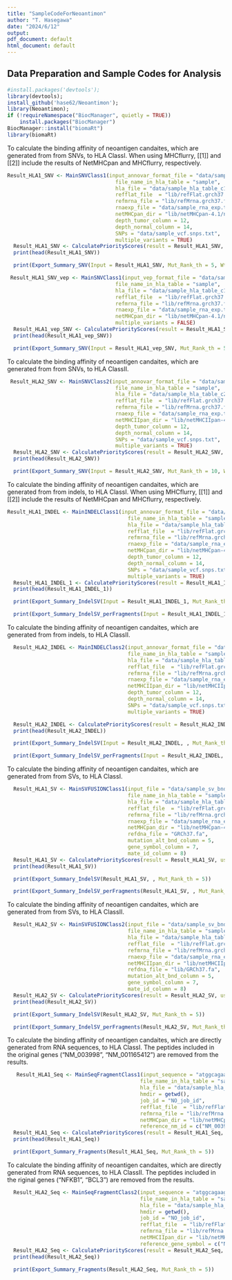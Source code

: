 ```yaml
---
title: "SampleCodeForNeoantimon"
author: "T. Hasegawa"
date: "2024/6/12"
output:
pdf_document: default
html_document: default
---
```


<!--
%\VignetteEngine{knitr::knitr}
%\VignetteIndexEntry{Sample Code to Use Neoantimon}
-->

## Data Preparation and Sample Codes for Analysis
```r
#install.packages('devtools');
library(devtools);
install_github('hase62/Neoantimon');
library(Neoantimon);
if (!requireNamespace("BiocManager", quietly = TRUE))
    install.packages("BiocManager")
BiocManager::install("biomaRt")
library(biomaRt)
```

To calculate the binding affinity of neoantigen candaites, which are generated from from SNVs, to HLA ClassI. 
When using MHCflurry, [[1]] and [[2]] include the results of NetMHCpan and MHCflurry, respectively.
```r
Result_HLA1_SNV <- MainSNVClass1(input_annovar_format_file = "data/sample_vcf.annovar.txt",
                                   file_name_in_hla_table = "sample",
                                   hla_file = "data/sample_hla_table_c1.txt",
                                   refflat_file  = "lib/refFlat.grch37.txt",
                                   refmrna_file = "lib/refMrna.grch37.fa",
                                   rnaexp_file = "data/sample_rna_exp.txt",
                                   netMHCpan_dir = "lib/netMHCpan-4.1/netMHCpan",
                                   depth_tumor_column = 12,
                                   depth_normal_column = 14,
                                   SNPs = "data/sample_vcf.snps.txt",
                                   multiple_variants = TRUE)
  Result_HLA1_SNV <- CalculatePriorityScores(result = Result_HLA1_SNV, useRNAvaf = FALSE)
  print(head(Result_HLA1_SNV))
```

```r
  print(Export_Summary_SNV(Input = Result_HLA1_SNV, Mut_Rank_th = 5, Wt_Rank_th = 5))
```

```r
 Result_HLA1_SNV_vep <- MainSNVClass1(input_vep_format_file = "data/sample_vcf.vep.txt",
                                   file_name_in_hla_table = "sample",
                                   hla_file = "data/sample_hla_table_c1.txt",
                                   refflat_file  = "lib/refFlat.grch37.txt",
                                   refmrna_file = "lib/refMrna.grch37.fa",
                                   rnaexp_file = "data/sample_rna_exp.txt",
                                   netMHCpan_dir = "lib/netMHCpan-4.1/netMHCpan",
                                   multiple_variants = FALSE)
  Result_HLA1_vep_SNV <- CalculatePriorityScores(result = Result_HLA1_SNV_vep, useRNAvaf = FALSE)  
  print(head(Result_HLA1_vep_SNV))
```

```r
  print(Export_Summary_SNV(Input = Result_HLA1_vep_SNV, Mut_Rank_th = 5, Wt_Rank_th = 5))
```

To calculate the binding affinity of neoantigen candaites, which are generated from from SNVs, to HLA ClassII. 
```r
 Result_HLA2_SNV <- MainSNVClass2(input_annovar_format_file = "data/sample_vcf.annovar.txt",
                                   file_name_in_hla_table = "sample",
                                   hla_file = "data/sample_hla_table_c2.txt",
                                   refflat_file  = "lib/refFlat.grch37.txt",
                                   refmrna_file = "lib/refMrna.grch37.fa",
                                   rnaexp_file = "data/sample_rna_exp.txt",
                                   netMHCIIpan_dir = "lib/netMHCIIpan-4.3/netMHCIIpan",
                                   depth_tumor_column = 12,
                                   depth_normal_column = 14,
                                   SNPs = "data/sample_vcf.snps.txt",
                                   multiple_variants = TRUE)
  Result_HLA2_SNV <- CalculatePriorityScores(result = Result_HLA2_SNV, useRNAvaf = FALSE) 
  print(head(Result_HLA2_SNV))
```

```r
  print(Export_Summary_SNV(Input = Result_HLA2_SNV, Mut_Rank_th = 10, Wt_Rank_th = 10))
```

To calculate the binding affinity of neoantigen candaites, which are generated from from indels, to HLA ClassI. 
When using MHCflurry, [[1]] and [[2]] include the results of NetMHCpan and MHCflurry, respectively.
```r
Result_HLA1_INDEL <- MainINDELClass1(input_annovar_format_file = "data/sample_vcf.annovar.txt",
                                       file_name_in_hla_table = "sample",
                                       hla_file = "data/sample_hla_table_c1.txt",
                                       refflat_file  = "lib/refFlat.grch37.txt",
                                       refmrna_file = "lib/refMrna.grch37.fa",
                                       rnaexp_file = "data/sample_rna_exp.txt",
                                       netMHCpan_dir = "lib/netMHCpan-4.1/netMHCpan",
                                       depth_tumor_column = 12,
                                       depth_normal_column = 14,
                                       SNPs = "data/sample_vcf.snps.txt",
                                       multiple_variants = TRUE)
  Result_HLA1_INDEL_1 <- CalculatePriorityScores(result = Result_HLA1_INDEL, useRNAvaf = FALSE)
  print(head(Result_HLA1_INDEL_1))
```

```r
  print(Export_Summary_IndelSV(Input = Result_HLA1_INDEL_1, Mut_Rank_th = 5))
```

```r
  print(Export_Summary_IndelSV_perFragments(Input = Result_HLA1_INDEL_1, Mut_Rank_th = 5))
```

To calculate the binding affinity of neoantigen candaites, which are generated from from indels, to HLA ClassII. 
```r
  Result_HLA2_INDEL <- MainINDELClass2(input_annovar_format_file = "data/sample_vcf.annovar.txt",
                                       file_name_in_hla_table = "sample",
                                       hla_file = "data/sample_hla_table_c2.txt",
                                       refflat_file  = "lib/refFlat.grch37.txt",
                                       refmrna_file = "lib/refMrna.grch37.fa",
                                       rnaexp_file = "data/sample_rna_exp.txt",
                                       netMHCIIpan_dir = "lib/netMHCIIpan-4.3/netMHCIIpan",
                                       depth_tumor_column = 12,
                                       depth_normal_column = 14,
                                       SNPs = "data/sample_vcf.snps.txt",
                                       multiple_variants = TRUE)

  Result_HLA2_INDEL <- CalculatePriorityScores(result = Result_HLA2_INDEL, useRNAvaf = FALSE)  
  print(head(Result_HLA2_INDEL))
```

```r
  print(Export_Summary_IndelSV(Input = Result_HLA2_INDEL, , Mut_Rank_th = 10))
```

```r
  print(Export_Summary_IndelSV_perFragments(Input = Result_HLA2_INDEL, , Mut_Rank_th = 5))
```

To calculate the binding affinity of neoantigen candaites, which are generated from from SVs, to HLA ClassI. 
```r
  Result_HLA1_SV <- MainSVFUSIONClass1(input_file = "data/sample_sv_bnd.txt",
                                       file_name_in_hla_table = "sample",
                                       hla_file = "data/sample_hla_table_c1.txt",
                                       refflat_file  = "lib/refFlat.grch37.txt",
                                       refmrna_file = "lib/refMrna.grch37.fa",
                                       rnaexp_file = "data/sample_rna_exp.txt",
                                       netMHCpan_dir = "lib/netMHCpan-4.1/netMHCpan",
                                       refdna_file = "GRCh37.fa",
                                       mutation_alt_bnd_column = 5,
                                       gene_symbol_column = 7,
                                       mate_id_column = 8)
  Result_HLA1_SV <- CalculatePriorityScores(result = Result_HLA1_SV, useRNAvaf = FALSE)
  print(head(Result_HLA1_SV))
```

```r
  print(Export_Summary_IndelSV(Result_HLA1_SV, , Mut_Rank_th = 5))
```

```r
  print(Export_Summary_IndelSV_perFragments(Result_HLA1_SV, , Mut_Rank_th = 5))
```

To calculate the binding affinity of neoantigen candaites, which are generated from from SVs, to HLA ClassII. 
```r
  Result_HLA2_SV <- MainSVFUSIONClass2(input_file = "data/sample_sv_bnd.txt",
                                       file_name_in_hla_table = "sample",
                                       hla_file = "data/sample_hla_table_c2.txt",
                                       refflat_file  = "lib/refFlat.grch37.txt",
                                       refmrna_file = "lib/refMrna.grch37.fa",
                                       rnaexp_file = "data/sample_rna_exp.txt",
                                       netMHCIIpan_dir = "lib/netMHCIIpan-4.3/netMHCIIpan",
                                       refdna_file = "lib/GRCh37.fa",
                                       mutation_alt_bnd_column = 5,
                                       gene_symbol_column = 7,
                                       mate_id_column = 8)
  Result_HLA2_SV <- CalculatePriorityScores(result = Result_HLA2_SV, useRNAvaf = FALSE)
  print(head(Result_HLA2_SV))
```

```r
  print(Export_Summary_IndelSV(Result_HLA2_SV, Mut_Rank_th = 5))
```

```r
  print(Export_Summary_IndelSV_perFragments(Result_HLA2_SV, Mut_Rank_th = 5))
```

To calculate the binding affinity of neoantigen candaites, which are directly generated from RNA sequences, to HLA ClassI. 
The peptides included in the original genes ("NM_003998", "NM_001165412") are removed from the results. 
```r
   Result_HLA1_Seq <- MainSeqFragmentClass1(input_sequence = "atggcagaagatgatccatatttgggaaggcctgaaaaaatgtttcatttggatccttctttgactcatacaatatttaatc",
                                           file_name_in_hla_table = "sample",
                                           hla_file = "data/sample_hla_table_c1.txt",
                                           hmdir = getwd(),
                                           job_id = "NO_job_id",
                                           refflat_file  = "lib/refFlat.grch37.txt",
                                           refmrna_file = "lib/refMrna.grch37.fa",
                                           netMHCpan_dir = "lib/netMHCpan-4.1/netMHCpan",
                                           reference_nm_id = c("NM_003998", "NM_001165412"))
  Result_HLA1_Seq <- CalculatePriorityScores(result = Result_HLA1_Seq, useRNAvaf = FALSE)
  print(head(Result_HLA1_Seq))
```

```r
  print(Export_Summary_Fragments(Result_HLA1_Seq, Mut_Rank_th = 5))
```

To calculate the binding affinity of neoantigen candaites, which are directly generated from RNA sequences, to HLA ClassII. 
The peptides included in the riginal genes ("NFKB1", "BCL3") are removed from the results. 
```r
  Result_HLA2_Seq <- MainSeqFragmentClass2(input_sequence = "atggcagaagatgatccatatttgggaaggcctgaacaaatgtttcatttgatccttctttgactcatacaatatttaatc",
                                           file_name_in_hla_table = "sample",
                                           hla_file = "data/sample_hla_table_c2.txt",
                                           hmdir = getwd(),
                                           job_id = "NO_job_id",
                                           refflat_file  = "lib/refFlat.grch37.txt",
                                           refmrna_file = "lib/refMrna.grch37.fa",
                                           netMHCIIpan_dir = "lib/netMHCIIpan-4.3/netMHCIIpan",
                                           reference_gene_symbol = c("NFKB1", "BCL3"))
  Result_HLA2_Seq <- CalculatePriorityScores(result = Result_HLA2_Seq, useRNAvaf = FALSE)
  print(head(Result_HLA2_Seq))
```

```r
  print(Export_Summary_Fragments(Result_HLA2_Seq, Mut_Rank_th = 5))
```
